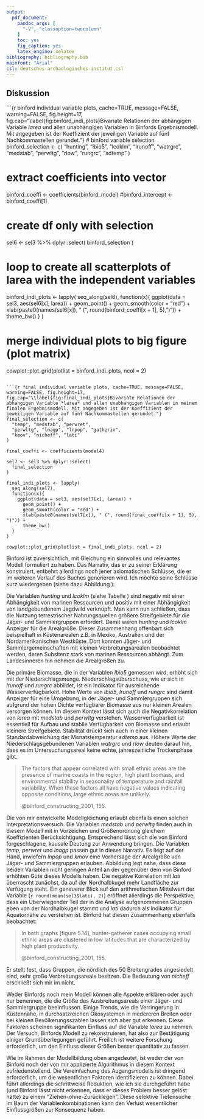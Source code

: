 ```yaml
---
output: 
  pdf_document:
    pandoc_args: [
      "-V", "classoption=twocolumn"
    ]
    toc: yes 
    fig_caption: yes
    latex_engine: xelatex
bibliography: bibliography.bib
mainfont: "Arial"
csl: deutsches-archaologisches-institut.csl
---
```


## Diskussion

```{r binford individual variable plots, cache=TRUE, message=FALSE, warning=FALSE, fig.height=17, fig.cap="\\label{fig:binford_indi_plots}Bivariate Relationen der abhängigen Variable *larea* und allen unabhängigen Variablen in Binfords Ergebnismodell. Mit angegeben ist der Koeffizient der jeweiligen Variable auf fünf Nachkommastellen gerundet."}
# binford variable selection
binford_selection <- c(
  "hunting", "lbio5", "lcoklm", 
  "lrunoff", "watrgrc", "medstab", "perwltg",
  "rlow", "rungrc", "sdtemp"
)

# extract coefficients into vector
binford_coeffi <- coefficients(binford_model)
#binford_intercept <- binford_coeffi[1]

# create df only with selection
sel6 <- sel3 %>% dplyr::select(
  binford_selection
) 

# loop to create all scatterplots of larea with the independent variables
binford_indi_plots <- lapply(
  seq_along(sel6),
  function(x){
    ggplot(data = sel3, aes(sel6[x], larea)) +
      geom_point() +
      geom_smooth(color = "red") +
      xlab(paste0(names(sel6[x]), " (", round(binford_coeffi[x + 1], 5), ")")) +
      theme_bw() 
  }
)

# merge individual plots to big figure (plot matrix)
cowplot::plot_grid(plotlist = binford_indi_plots, ncol = 2)
```

```{r final individual variable plots, cache=TRUE, message=FALSE, warning=FALSE, fig.height=17, fig.cap="\\label{fig:final_indi_plots}Bivariate Relationen der abhängigen Variable *larea* und allen unabhängigen Variablen in meinem finalen Ergebnismodell. Mit angegeben ist der Koeffizient der jeweiligen Variable auf fünf Nachkommastellen gerundet."}
final_selection <- c(
  "temp", "medstab", "perwret", 
  "perwltg", "lnagp", "lnpop", "gatherin",
  "kmov", "nicheff", "lati"
)

final_coeffi <- coefficients(model4)

sel7 <- sel3 %>% dplyr::select(
  final_selection
) 

final_indi_plots <- lapply(
  seq_along(sel7),
  function(x){
    ggplot(data = sel3, aes(sel7[x], larea)) +
      geom_point() +
      geom_smooth(color = "red") +
      xlab(paste0(names(sel7[x]), " (", round(final_coeffi[x + 1], 5), ")")) +
      theme_bw()
  }
)

cowplot::plot_grid(plotlist = final_indi_plots, ncol = 2)
```

Binford ist zuversichtlich, mit Gleichung \ref{eq:area_final} ein sinnvolles und relevantes Modell formuliert zu haben. Das Narrativ, das er zu seiner Erklärung konstruiert, entbehrt allerdings noch jener axiomatischen Schlüsse, die er im weiteren Verlauf des Buches generieren wird. Ich möchte seine Schlüsse kurz wiedergeben (siehe dazu Abbildung \ref{fig:binford_indi_plots}):

Die Variablen *hunting* und *lcoklm* (siehe Tabelle \ref{tab:variable_description_1}) sind negativ mit einer Abhängigkeit von marinen Ressourcen und positiv mit einer Abhängigkeit von landgebundenem Jagdwild verknüpft. Man kann nun schließen, dass die Nutzung terrestrischer Nahrungsquellen größere Streifgebiete für die Jäger- und Sammlergruppen erfordert. Damit wären *hunting* und *lcoklm* Anzeiger für die Arealgröße. Dieser Zusammenhang offenbart sich beispielhaft in Küstenarealen z.B. in Mexiko, Australien und der Nordamerikanischen Westküste. Dort konnten Jäger- und Sammlergemeinschaften mit kleinen Verbreitungsarealen beobachtet werden, deren Subsitenz stark von marinen Ressourcen abhängt. Zum Landesinneren hin nehmen die Arealgrößen zu.    

Die primäre Biomasse, die in der Variablen *lbio5* gemessen wird, erhöht sich mit der Niederschlagsmenge. Niederschlagsüberschuss, wie er sich in *lrunoff* und *rungrc* abbildet, ist ein Indikator für ausreichende Wasserverfügbarkeit. Hohe Werte von *lbio5*, *lrunoff* und *rungrc* sind damit Anzeiger für eine Umgebung, in der Jäger- und Sammlergruppen sich aufgrund der hohen Dichte verfügbarer Biomasse aus nur kleinen Arealen versorgen können. Im diesem Kontext lässt sich auch die Negativkorrelation von *larea* mit *medstab* und *perwltg* verstehen. Wasserverfügbarkeit ist essentiell für Aufbau und stabile Verfügbarkeit von Biomasse und erlaubt kleinere Streifgebiete. Stabilität drückt sich auch in einer kleinen Standardabweichung der Monatstemperatur *sdtemp* aus. Höhere Werte der Niederschlagsgebundenen Variablen *watrgrc* und *rlow* deuten darauf hin, dass es im Untersuchungsareal keine echte, jahreszeitliche Trockenphase gibt.     

> The factors that appear correlated with small ethnic areas are the presence of marine coasts in the region, high plant biomass, and environmental stability in seasonality of temperature and rainfall variability. When these factors all have negative values indicating opposite conditions, large ethnic areas are unlikely.   
>
> @binford_constructing_2001, 155.

Die von mir entwickelte Modellgleichung \ref{eq:area_final} erlaubt ebenfalls einen solchen Interpretationsversuch. Die Variablen *medstab* und *perwltg* finden auch in diesem Modell mit in Vorzeichen und Größenordnung gleichem Koeffizienten Berücksichtigung. Entsprechend lässt sich die von Binford forgeschlagene, kausale Deutung zur Anwendung bringen. Die Variablen *temp*, *perwret* und *lnagp* passen gut in dieses Narrativ. Es liegt auf der Hand, inwiefern *lnpop* und *kmov* eine Vorhersage der Arealgröße von Jäger- und Sammlergruppen erlauben. Abbildung \ref{fig:final_indi_plots} legt nahe, dass diese beiden Variablen nicht geringen Anteil an der gegenüber dem von Binford erhöhten Güte dieses Modells haben. Die negative Korrelation mit *lati* überrascht zunächst, da auf der Nordhalbkugel mehr Landfläche zur Verfügung steht. Ein genauerer Blick auf den arithmetischen Mittelwert der Variable (`r round(mean(sel3$lati), 2)`) eröffnet allerdings die Perspektive, dass ein Überwiegender Teil der in die Analyse aufgenommenen Gruppen eben von der Nordhalbkugel stammt und *lati* dadurch als Indikator für Äquatornähe zu verstehen ist. Binford hat diesen Zusammenhang ebenfalls beobachtet:

> In both graphs [figure 5.14], hunter-gatherer cases occupying small ethnic areas are clustered in low latitudes that are characterized by high plant productivity. 
> 
> @binford_constructing_2001, 155.

Er stellt fest, dass Gruppen, die nördlich des 50 Breitengrades angesiedelt sind, sehr große Verbreitungsareale besitzen. Die Bedeutung von *nicheff* erschließt sich mir im nicht.  

Weder Binfords noch mein Modell können alle Aspekte erklären oder auch nur benennen, die die Größe des Ausbreitungsareals einer Jäger- und Sammlergruppe beeinflussen. Einige Trends, wie die Verringerung in Küstennähe, in durchsatzreichen Ökosystemen in niedereren Breiten oder bei kleinen Bevölkerungsszahlen lassen sich aber gut erkennen. Diese Faktoren scheinen signifikanten Einfluss auf die Variable *larea* zu nehmen. Der Versuch, Binfords Modell zu rekonstruieren, hat also zur Bestätigung einiger Grundüberlegungen geführt. Freilich ist weitere Forschung erforderlich, um den Einfluss dieser Größen besser quantitativ zu fassen. 

Wie im Rahmen der Modellbildung oben angedeutet, ist weder der von Binford noch der von mir applizierte Algorithmus in diesem Kontext zufriedenstellend. Die Vereinfachung des Augangsmodells ist dringend erforderlich, um die wesentlichen Faktoren identifizieren zu können. Dabei führt allerdings die schrittweise Reduktion, wie ich sie durchgeführt habe (und Binford lässt nicht erkennen, dass er dieses Problem besser gelöst hätte) zu einem "Ziehen-ohne-Zurücklegen". Diese selektive Tiefensuche im Baum der Variablenkombinationen kann den Verlust wesentlicher Einflussgrößen zur Konsequenz haben.        

